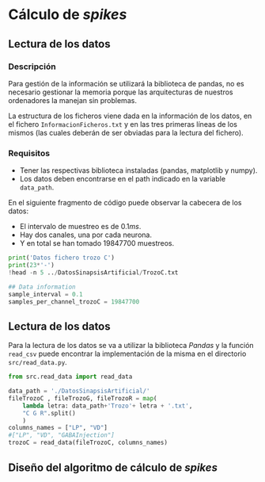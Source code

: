 # Cálculo de *spikes* {.unnumbered}  

## Lectura de los datos

### Descripción 
Para gestión de la información se utilizará la biblioteca de pandas, no es necesario gestionar la memoria porque las arquitecturas de nuestros ordenadores la manejan sin problemas. 

La estructura de los ficheros viene dada en la información de los datos, en el fichero 
`InformacionFicheros.txt` y en las tres primeras líneas de los mismos (las cuales deberán de ser obviadas para la lectura del fichero). 

### Requisitos 
- Tener las respectivas biblioteca instaladas (pandas, matplotlib y numpy). 
- Los datos deben encontrarse en el path indicado en la variable `data_path`. 

En el siguiente fragmento de código puede observar la cabecera de los datos: 

- El intervalo de muestreo es de $0.1 ms$.
- Hay dos canales, una por cada neurona.
- Y en total se han tomado $19847700$ muestreos. 


```python
print('Datos fichero trozo C')
print(23*'-')
!head -n 5 ../DatosSinapsisArtificial/TrozoC.txt 
```

```python
## Data information 
sample_interval = 0.1
samples_per_channel_trozoC = 19847700
```
## Lectura de los datos  

Para la lectura de los datos se va a utilizar la biblioteca *Pandas* y la función `read_csv` puede encontrar la implementación de la misma en el directorio `src/read_data.py`. 

```python
from src.read_data import read_data

data_path = './DatosSinapsisArtificial/'
fileTrozoC , fileTrozoG, fileTrozoR = map( 
    lambda letra: data_path+'Trozo'+ letra + '.txt',
    "C G R".split()
    )
columns_names = ["LP", "VD"]
#["LP", "VD", "GABAInjection"]
trozoC = read_data(fileTrozoC, columns_names)
```

## Diseño del algoritmo de cálculo de *spikes*